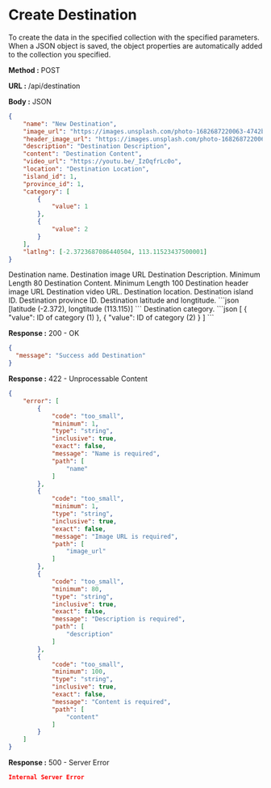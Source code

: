 
# Create Destination

To create the data in the specified collection with the specified parameters.
When a JSON object is saved, the object properties are automatically added to the collection you specified.

**Method :** <Badge>POST</Badge>

**URL :** <Badge variant="dark">/api/destination</Badge>

**Body :** <Badge variant="purple">JSON</Badge>

```json
{
	"name": "New Destination",
	"image_url": "https://images.unsplash.com/photo-1682687220063-4742bd7fd538?auto=format&fit=crop&q=60&w=500",
	"header_image_url": "https://images.unsplash.com/photo-1682687220063-4742bd7fd538?auto=format&fit=crop&q=60&w=500",
	"description": "Destination Description",
	"content": "Destination Content",
	"video_url": "https://youtu.be/_IzOqfrLc0o",
	"location": "Destination Location",
	"island_id": 1,
	"province_id": 1,
	"category": [
		{
			"value": 1
		},
		{
			"value": 2
		}
	],
	"latlng": [-2.3723687086440504, 113.11523437500001]
}
```

<Param name="name" type="string" required={true}>
	Destination name.
</Param>
<Param name="image_url" type="string" required={true}>
	Destination image URL
</Param>
<Param name="description" type="string" required={true}>
	Destination Description. Minimum Length 80
</Param>
<Param name="content" type="string" required={true}>
	Destination Content. Minimum Length 100
</Param>
<Param name="header_image_url" type="string">
	Destination header image URL
</Param>
<Param name="video_url" type="string">
	Destination video URL.
</Param>
<Param name="location" type="string">
	Destination location.
</Param>
<Param name="island_id" type="number">
	Destination island ID.
</Param>
<Param name="province_id" type="number">
	Destination province ID.
</Param>
<Param name="latlng" type="array of double">
	Destination latitude and longtitude. 
	```json
	[latitude (-2.372), longtitude (113.115)]
	```
</Param>
<Param name="category" type="array of object">
	Destination category. 
	```json
	[
		{
			"value": ID of category (1)
		},
		{
			"value": ID of category (2)
		}
	]
	```
</Param>

**Response :** <BadgeOutline variant="success">200 - OK</BadgeOutline>

```json
{
  "message": "Success add Destination"
}
```

**Response :** <BadgeOutline variant="info">422 - Unprocessable Content</BadgeOutline>

```json
{
    "error": [
        {
            "code": "too_small",
            "minimum": 1,
            "type": "string",
            "inclusive": true,
            "exact": false,
            "message": "Name is required",
            "path": [
                "name"
            ]
        },
        {
            "code": "too_small",
            "minimum": 1,
            "type": "string",
            "inclusive": true,
            "exact": false,
            "message": "Image URL is required",
            "path": [
                "image_url"
            ]
        },
        {
            "code": "too_small",
            "minimum": 80,
            "type": "string",
            "inclusive": true,
            "exact": false,
            "message": "Description is required",
            "path": [
                "description"
            ]
        },
        {
            "code": "too_small",
            "minimum": 100,
            "type": "string",
            "inclusive": true,
            "exact": false,
            "message": "Content is required",
            "path": [
                "content"
            ]
        }
    ]
}
```

**Response :** <BadgeOutline variant="danger">500 - Server Error</BadgeOutline>

```json
Internal Server Error
```
